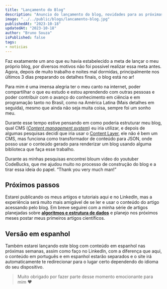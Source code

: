```yaml
---
title: "Lançamento do Blog"
description: "Anuncio do lançamento do blog, novidades para as próximas semanas"
image: "../../public/blogs/lancamento-blog.jpg"
publishedAt: "2023-10-18"
updatedAt: "2023-10-18"
author: "Bruno Souza"
isPublished: false
tags: 
- noticias
---
```


Faz exatamente um ano que eu havia estabelecido a meta de lançar o meu próprio blog, por diversos motivos não foi possível realizar essa meta antes. Agora, depois de muito trabalho e noites mal dormidas, principalmente nos últimos 3 dias preparando os detalhes finais, o blog está no ar!

Para mim é uma imensa alegria ter o meu canto na internet, poder compartilhar o que eu estudo e estou aprendendo com outras pessoas e poder contribuir com o avanço do conhecimento em ciência e em programação tanto no Brasil, como na América Latina (Mais detalhes em seguida), mesmo que ainda não seja muita coisa, sempre foi um sonho meu.

Durante esse tempo estive pensando em como poderia estruturar meu blog, qual CMS (*[Content management system](https://pt.wikipedia.org/wiki/Sistema_de_gerenciamento_de_conte%C3%BAdo)*) eu iria utilizar, e depois de algumas pesquisas decidi que iria usar o [Content Layer](https://contentlayer.dev/), ele não é bem um CMS, mas funciona como transformador de conteúdo para JSON, onde posso usar o conteúdo gerado para renderizar um blog usando alguma biblioteca que faça esse trabalho.

Durante as minhas pesquisas encontrei bloum video do youtuber CodeBucks, que me ajudou muito no processo de construção do blog e a tirar essa ideia do papel. “Thank you very much man!”

## Próximos passos

Estarei publicando os meus artigos e tutoriais aqui e no LinkedIn, mas a experiência será muito mais amigável de se ler e usar o conteúdo do artigo acessando pelo blog. Em breve seguirei com a minha série de artigos planejadas sobre **[algoritmos e estrutura de dados](https://www.brunosouzadev.com/categories/algoritmos-e-estrutura-de-dados)** e planejo nos próximos meses postar meus primeiros artigos científicos.

## Versão em espanhol

Também estarei lançando este blog com conteúdo em espanhol nas próximas semanas, assim como faço no LinkedIn, com a diferença que aqui, o conteúdo em português e em espanhol estarão separados e o site irá automaticamente te redirecionar para o lugar certo dependendo do idioma do seu dispositivo.

> Muito obrigado por fazer parte desse momento emocionante para mim ♥️
>